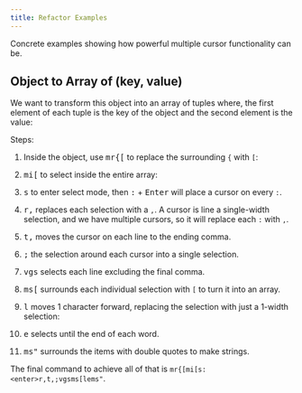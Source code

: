 ```yaml
---
title: Refactor Examples
---
```



Concrete examples showing how powerful multiple cursor functionality can be.

## Object to Array of (key, value)

<InitialStateJs />

We want to transform this object into an array of tuples where, the first element of each tuple is the key of the object and the second element is the value:

<FinalStateJs />

Steps:

1. Inside the object, use <kbd>mr\{[</kbd> to replace the surrounding `{` with `[`:

<ReplacedCurliesWithSquare />

2. <kbd>mi[</kbd> to select inside the entire array:

<SelectedInsideArray />

3. <kbd>s</kbd> to enter select mode, then <kbd>:</kbd> + <kbd>Enter</kbd> will place a cursor on every `:`.

<CursorOnEachColon />

4. <kbd>r,</kbd> replaces each selection with a `,`. A cursor is line a single-width selection, and we have multiple cursors, so it will replace each `:` with `,`.

<ReplacedColonsWithCommas />

5. <kbd>t,</kbd> moves the cursor on each line to the ending comma.

<MovedCursorToEnd />

6. <kbd>;</kbd> the selection around each cursor into a single selection.

<CollapsedAllSelections />

7. <kbd>vgs</kbd> selects each line excluding the final comma.

<SelectEachLine />

8. <kbd>ms[</kbd> surrounds each individual selection with `[` to turn it into an array.

<SurroundEachWithArray />

9. <kbd>l</kbd> moves 1 character forward, replacing the selection with just a 1-width selection:

<MoveOneCharForward />

10. <kbd>e</kbd> selects until the end of each word.

<SelectUntilEndOfEachWord />

11. <kbd>ms"</kbd> surrounds the items with double quotes to make strings.

<AddedSurroundingQuotations />

The final command to achieve all of that is `mr{[mi[s:<enter>r,t,;vgsms[lems"`.
